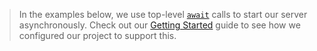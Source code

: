 > In the examples below, we use top-level [`await`](https://developer.mozilla.org/en-US/docs/Web/JavaScript/Reference/Operators/await#top_level_await) calls to start our server asynchronously. Check out our [Getting Started](/apollo-server/getting-started#step-2-install-dependencies) guide to see how we configured our project to support this.
